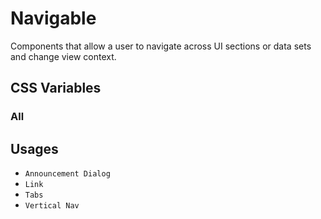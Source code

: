 
<Meta title="Documentation/Styles and Theming/Characteristics/Navigable" />

# Navigable

Components that allow a user to navigate across UI sections or data sets and change view context.

## CSS Variables

### All

<Canvas>
  <Story name="All">
    <DocGrid>
      <CursorBlock cursor="--uitk-navigable-cursor-active" />
      <CursorBlock cursor="--uitk-navigable-cursor-hover" />
      <FontWeightBlock fontWeight="--uitk-navigable-fontWeight" />
      <FontWeightBlock fontWeight="--uitk-navigable-fontWeight-active" />
      <FontWeightBlock fontWeight="--uitk-navigable-fontWeight-hover" />
      <ColorBlock colorVar="--uitk-navigable-foreground-hover" />
      <ColorBlock colorVar="--uitk-navigable-indicator" />
      <ColorBlock colorVar="--uitk-navigable-indicator-active" />
      <ColorBlock colorVar="--uitk-navigable-indicator-hover" />
      <ColorBlock colorVar="--uitk-navigable-background-medium" />
      <ColorBlock colorVar="--uitk-navigable-background-active-medium" />
      <ColorBlock colorVar="--uitk-navigable-background-hover-medium" />
      <ColorBlock colorVar="--uitk-navigable-background-low" />
      <ColorBlock colorVar="--uitk-navigable-background-active-low" />
      <ColorBlock colorVar="--uitk-navigable-background-hover-low" />
      <ColorBlock colorVar="--uitk-navigable-background-high" />
      <ColorBlock colorVar="--uitk-navigable-background-active-high" />
      <ColorBlock colorVar="--uitk-navigable-background-hover-high" />
    </DocGrid>
  </Story>
</Canvas>

## Usages

- `Announcement Dialog`
- `Link`
- `Tabs`
- `Vertical Nav`
